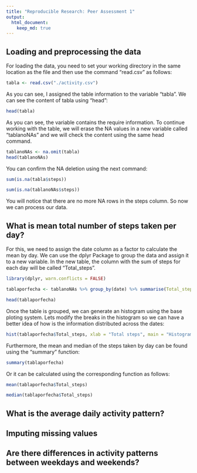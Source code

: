 ```yaml
---
title: "Reproducible Research: Peer Assessment 1"
output: 
  html_document:
    keep_md: true
---
```

## Loading and preprocessing the data
For loading the data, you need to set your working directory in the same location as the file and then use the command "read.csv" as follows:

```r
tabla <- read.csv("./activity.csv")
```

As you can see, I assigned the table information to the variable "tabla". We can see the content of tabla using "head":

```r
head(tabla)
```

As you can see, the variable contains the require information. To continue working with the table, we will erase the NA values in a new variable called "tablanoNAs" and we will check the content using the same head command.

```r
tablanoNAs <- na.omit(tabla)
head(tablanoNAs)
```

You can confirm the NA deletion using the next command:

```r
sum(is.na(tabla$steps))

sum(is.na(tablanoNAs$steps))
```

You will notice that there are no more NA rows in the steps column. So now we can process our data.

## What is mean total number of steps taken per day?

For this, we need to assign the date column as a factor to calculate the mean by day. We can use the dplyr Package to group the data and assign it to a new variable. In the new table, the column with the sum of steps for each day will be called "Total_steps".

```r
library(dplyr, warn.conflicts = FALSE)

tablaporfecha <- tablanoNAs %>% group_by(date) %>% summarise(Total_steps = sum(steps))

head(tablaporfecha)
```

Once the table is grouped, we can generate an histogram using the base ploting system. Lets modify the breaks in the histogram so we can have a better idea of how is the information distributed across the dates:

```r
hist(tablaporfecha$Total_steps, xlab = "Total steps", main = "Histogram of the total number of steps taken each day", breaks = 10)
```

Furthermore, the mean and median of the steps taken by day can be found using the "summary" function:

```r
summary(tablaporfecha)
```

Or it can be calculated using the corresponding function as follows:

```r
mean(tablaporfecha$Total_steps)

median(tablaporfecha$Total_steps)
```

## What is the average daily activity pattern?



## Imputing missing values



## Are there differences in activity patterns between weekdays and weekends?
